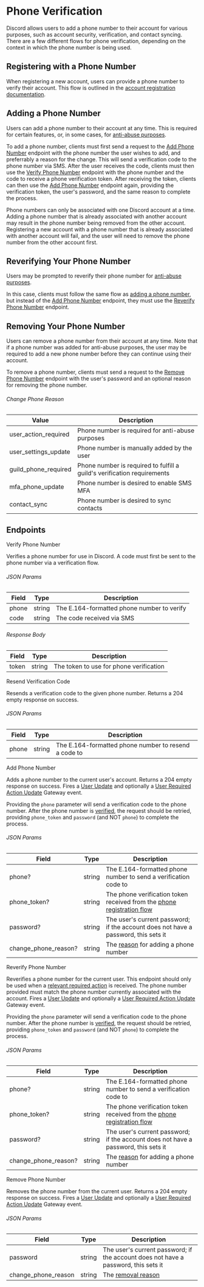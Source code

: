 # Phone Verification

Discord allows users to add a phone number to their account for various purposes, such as account security, verification, and contact syncing.
There are a few different flows for phone verification, depending on the context in which the phone number is being used.

## Registering with a Phone Number

When registering a new account, users can provide a phone number to verify their account. This flow is outlined in the [account registration documentation](/authentication#phone-registration).

## Adding a Phone Number

Users can add a phone number to their account at any time. This is required for certain features, or, in some cases, for [anti-abuse purposes](/resources/user#required-action-type).

To add a phone number, clients must first send a request to the [Add Phone Number](#add-phone-number) endpoint with the phone number the user wishes to add, and preferrably a reason for the change. This will send a verification code to the phone number via SMS.
After the user receives the code, clients must then use the [Verify Phone Number](#verify-phone-number) endpoint with the phone number and the code to receive a phone verification token.
After receiving the token, clients can then use the [Add Phone Number](#add-phone-number) endpoint again, providing the verification token, the user's password, and the same reason to complete the process.

<Alert type="info">

Phone numbers can only be associated with one Discord account at a time. Adding a phone number that is already associated with another account may result in the phone number being removed from the other account.
Registering a new account with a phone number that is already associated with another account will fail, and the user will need to remove the phone number from the other account first.

</Alert>

## Reverifying Your Phone Number

Users may be prompted to reverify their phone number for [anti-abuse purposes](/resources/user#required-action-type).

In this case, clients must follow the same flow as [adding a phone number](#adding-a-phone-number), but instead of the [Add Phone Number](#add-phone-number) endpoint, they must use the [Reverify Phone Number](#reverify-phone-number) endpoint.

## Removing Your Phone Number

Users can remove a phone number from their account at any time. Note that if a phone number was added for anti-abuse purposes, the user may be required to add a new phone number before they can continue using their account.

To remove a phone number, clients must send a request to the [Remove Phone Number](#remove-phone-number) endpoint with the user's password and an optional reason for removing the phone number.

###### Change Phone Reason

| Value                | Description                                                             |
| -------------------- | ----------------------------------------------------------------------- |
| user_action_required | Phone number is required for anti-abuse purposes                        |
| user_settings_update | Phone number is manually added by the user                              |
| guild_phone_required | Phone number is required to fulfill a guild's verification requirements |
| mfa_phone_update     | Phone number is desired to enable SMS MFA                               |
| contact_sync         | Phone number is desired to sync contacts                                |

## Endpoints

<RouteHeader method="POST" url="/phone-verifications/verify" unauthenticated>
  Verify Phone Number
</RouteHeader>

Verifies a phone number for use in Discord. A code must first be sent to the phone number via a verification flow.

###### JSON Params

| Field | Type   | Description                                |
| ----- | ------ | ------------------------------------------ |
| phone | string | The E.164-formatted phone number to verify |
| code  | string | The code received via SMS                  |

###### Response Body

| Field | Type   | Description                             |
| ----- | ------ | --------------------------------------- |
| token | string | The token to use for phone verification |

<RouteHeader method="POST" url="/phone-verifications/resend" unauthenticated>
  Resend Verification Code
</RouteHeader>

Resends a verification code to the given phone number. Returns a 204 empty response on success.

###### JSON Params

| Field | Type   | Description                                          |
| ----- | ------ | ---------------------------------------------------- |
| phone | string | The E.164-formatted phone number to resend a code to |

<RouteHeader method="POST" url="/users/@me/phone">
  Add Phone Number
</RouteHeader>

Adds a phone number to the current user's account. Returns a 204 empty response on success. Fires a [User Update](/topics/gateway-events#user-update) and optionally a [User Required Action Update](/topics/gateway-events#user-required-action-update) Gateway event.

<Alert type="info">

Providing the `phone` parameter will send a verification code to the phone number. After the phone number is [verified](#verify-phone-number), the request should be retried, providing `phone_token` and `password` (and NOT `phone`) to complete the process.

</Alert>

###### JSON Params

| Field                | Type   | Description                                                                                      |
| -------------------- | ------ | ------------------------------------------------------------------------------------------------ |
| phone?               | string | The E.164-formatted phone number to send a verification code to                                  |
| phone_token?         | string | The phone verification token received from the [phone registration flow](#adding-a-phone-number) |
| password?            | string | The user's current password; if the account does not have a password, this sets it               |
| change_phone_reason? | string | The [reason](#change-phone-reason) for adding a phone number                                     |

<RouteHeader method="POST" url="/users/@me/phone/reverify">
  Reverify Phone Number
</RouteHeader>

Reverifies a phone number for the current user. This endpoint should only be used when a [relevant required action](/resources/user#required-action-type) is received. The phone number provided must match the phone number currently associated with the account.
Fires a [User Update](/topics/gateway-events#user-update) and optionally a [User Required Action Update](/topics/gateway-events#user-required-action-update) Gateway event.

<Alert type="info">

Providing the `phone` parameter will send a verification code to the phone number. After the phone number is [verified](#verify-phone-number), the request should be retried, providing `phone_token` and `password` (and NOT `phone`) to complete the process.

</Alert>

###### JSON Params

| Field                | Type   | Description                                                                                      |
| -------------------- | ------ | ------------------------------------------------------------------------------------------------ |
| phone?               | string | The E.164-formatted phone number to send a verification code to                                  |
| phone_token?         | string | The phone verification token received from the [phone registration flow](#adding-a-phone-number) |
| password?            | string | The user's current password; if the account does not have a password, this sets it               |
| change_phone_reason? | string | The [reason](#change-phone-reason) for adding a phone number                                     |

<RouteHeader method="DELETE" url="/users/@me/phone" mfa>
  Remove Phone Number
</RouteHeader>

Removes the phone number from the current user. Returns a 204 empty response on success. Fires a [User Update](/topics/gateway-events#user-update) and optionally a [User Required Action Update](/topics/gateway-events#user-required-action-update) Gateway event.

###### JSON Params

| Field               | Type   | Description                                                                        |
| ------------------- | ------ | ---------------------------------------------------------------------------------- |
| password            | string | The user's current password; if the account does not have a password, this sets it |
| change_phone_reason | string | The [removal reason](#change-phone-reason)                                         |

